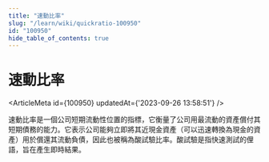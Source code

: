 ```yaml
---
title: "速動比率"
slug: "/learn/wiki/quickratio-100950"
id: "100950"
hide_table_of_contents: true
---
```



# 速動比率

<ArticleMeta id={100950} updatedAt={'2023-09-26 13:58:51'} />
<div className='border-solid border-b border-t-0 my-4 border-[var(--ifm-color-gray-300)]' />

速動比率是一個公司短期流動性位置的指標，它衡量了公司用最流動的資產償付其短期債務的能力。它表示公司能夠立即將其近現金資產（可以迅速轉換為現金的資產）用於償還其流動負債，因此也被稱為酸試驗比率。酸試驗是指快速測試的俚語，旨在產生即時結果。
